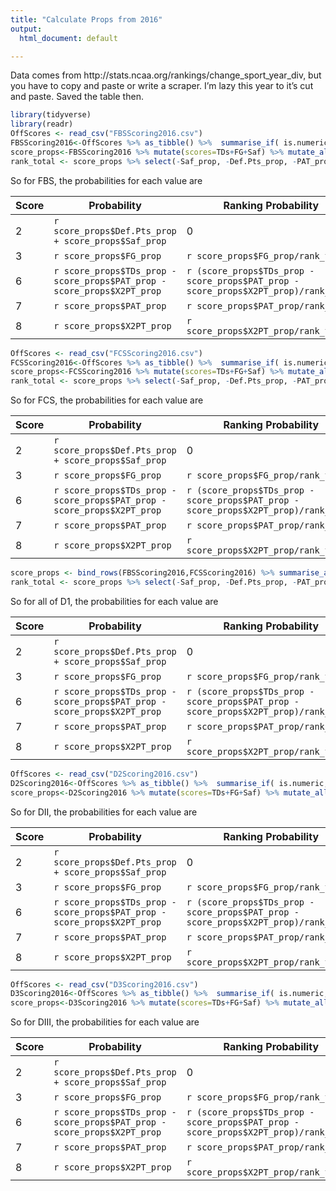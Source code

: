 ```yaml
---
title: "Calculate Props from 2016"
output:
  html_document: default

---
```


Data comes from http://stats.ncaa.org/rankings/change_sport_year_div, but you have to copy and paste or write a scraper.  I'm lazy this year to it's cut and paste.  Saved the table then.

```r
library(tidyverse)
library(readr)
OffScores <- read_csv("FBSScoring2016.csv")
FBSScoring2016<-OffScores %>% as_tibble() %>%  summarise_if( is.numeric, sum)
score_props<-FBSScoring2016 %>% mutate(scores=TDs+FG+Saf) %>% mutate_all(funs(prop = ./scores)) %>% select(TDs_prop, PAT_prop, X2PT_prop,  Def.Pts_prop, FG_prop, Saf_prop)
rank_total <- score_props %>% select(-Saf_prop, -Def.Pts_prop, -PAT_prop, -X2PT_prop)  %>% sum

```

So for FBS, the probabilities for each value are

| Score | Probability| Ranking Probability |
|-------|------------|---------------------|
|   2   | `r score_props$Def.Pts_prop + score_props$Saf_prop` | 0|
|   3   | `r score_props$FG_prop`| `r score_props$FG_prop/rank_total`|
|   6   | `r score_props$TDs_prop - score_props$PAT_prop - score_props$X2PT_prop`| `r (score_props$TDs_prop - score_props$PAT_prop - score_props$X2PT_prop)/rank_total`| 
|   7   | `r score_props$PAT_prop`|`r score_props$PAT_prop/rank_total`|
|   8   | `r score_props$X2PT_prop` |`r score_props$X2PT_prop/rank_total` |

```r
OffScores <- read_csv("FCSScoring2016.csv")
FCSScoring2016<-OffScores %>% as_tibble() %>%  summarise_if( is.numeric, sum)
score_props<-FCSScoring2016 %>% mutate(scores=TDs+FG+Saf) %>% mutate_all(funs(prop = ./scores)) %>% select(TDs_prop, PAT_prop, X2PT_prop,  Def.Pts_prop, FG_prop, Saf_prop)
rank_total <- score_props %>% select(-Saf_prop, -Def.Pts_prop, -PAT_prop, -X2PT_prop)  %>% sum
```

So for FCS, the probabilities for each value are

| Score | Probability| Ranking Probability |
|-------|------------|---------------------|
|   2   | `r score_props$Def.Pts_prop + score_props$Saf_prop` | 0|
|   3   | `r score_props$FG_prop`| `r score_props$FG_prop/rank_total`|
|   6   | `r score_props$TDs_prop - score_props$PAT_prop - score_props$X2PT_prop`| `r (score_props$TDs_prop - score_props$PAT_prop - score_props$X2PT_prop)/rank_total`| 
|   7   | `r score_props$PAT_prop`|`r score_props$PAT_prop/rank_total`|
|   8   | `r score_props$X2PT_prop` |`r score_props$X2PT_prop/rank_total` |

```r

score_props <- bind_rows(FBSScoring2016,FCSScoring2016) %>% summarise_all(sum) %>% mutate(scores=TDs+FG+Saf) %>% mutate_all(funs(prop = ./scores)) %>% select(TDs_prop, PAT_prop, X2PT_prop,  Def.Pts_prop, FG_prop, Saf_prop)
rank_total <- score_props %>% select(-Saf_prop, -Def.Pts_prop, -PAT_prop, -X2PT_prop)  %>% sum

```

So for all of D1, the probabilities for each value are

| Score | Probability| Ranking Probability |
|-------|------------|---------------------|
|   2   | `r score_props$Def.Pts_prop + score_props$Saf_prop` | 0|
|   3   | `r score_props$FG_prop`| `r score_props$FG_prop/rank_total`|
|   6   | `r score_props$TDs_prop - score_props$PAT_prop - score_props$X2PT_prop`| `r (score_props$TDs_prop - score_props$PAT_prop - score_props$X2PT_prop)/rank_total`| 
|   7   | `r score_props$PAT_prop`|`r score_props$PAT_prop/rank_total`|
|   8   | `r score_props$X2PT_prop` |`r score_props$X2PT_prop/rank_total` |

```r
OffScores <- read_csv("D2Scoring2016.csv")
D2Scoring2016<-OffScores %>% as_tibble() %>%  summarise_if( is.numeric, sum)
score_props<-D2Scoring2016 %>% mutate(scores=TDs+FG+Saf) %>% mutate_all(funs(prop = ./scores)) %>% select(TDs_prop, PAT_prop, X2PT_prop,  Def.Pts_prop, FG_prop, Saf_prop)

```

So for DII, the probabilities for each value are

| Score | Probability| Ranking Probability |
|-------|------------|---------------------|
|   2   | `r score_props$Def.Pts_prop + score_props$Saf_prop` | 0|
|   3   | `r score_props$FG_prop`| `r score_props$FG_prop/rank_total`|
|   6   | `r score_props$TDs_prop - score_props$PAT_prop - score_props$X2PT_prop`| `r (score_props$TDs_prop - score_props$PAT_prop - score_props$X2PT_prop)/rank_total`| 
|   7   | `r score_props$PAT_prop`|`r score_props$PAT_prop/rank_total`|
|   8   | `r score_props$X2PT_prop` |`r score_props$X2PT_prop/rank_total` |

```r
OffScores <- read_csv("D3Scoring2016.csv")
D3Scoring2016<-OffScores %>% as_tibble() %>%  summarise_if( is.numeric, sum)
score_props<-D3Scoring2016 %>% mutate(scores=TDs+FG+Saf) %>% mutate_all(funs(prop = ./scores)) %>% select(TDs_prop, PAT_prop, X2PT_prop,  Def.Pts_prop, FG_prop, Saf_prop)

```

So for DIII, the probabilities for each value are

| Score | Probability| Ranking Probability |
|-------|------------|---------------------|
|   2   | `r score_props$Def.Pts_prop + score_props$Saf_prop` | 0|
|   3   | `r score_props$FG_prop`| `r score_props$FG_prop/rank_total`|
|   6   | `r score_props$TDs_prop - score_props$PAT_prop - score_props$X2PT_prop`| `r (score_props$TDs_prop - score_props$PAT_prop - score_props$X2PT_prop)/rank_total`| 
|   7   | `r score_props$PAT_prop`|`r score_props$PAT_prop/rank_total`|
|   8   | `r score_props$X2PT_prop` |`r score_props$X2PT_prop/rank_total` |
